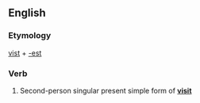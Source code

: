 ==English==

===Etymology===
[[vist]] + [[-est]]

===Verb===
{{en-verb form}}

# {{context|archaic|lang=en}} Second-person singular present simple form of '''[[visit]]'''